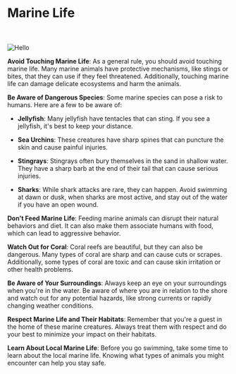 
# Marine Life

<br></br>
<Image src="/images/marinelife.jpeg" alt="Hello" width={500} height={500} />


**Avoid Touching Marine Life**: As a general rule, you should avoid touching marine life. Many marine animals have protective mechanisms, like stings or bites, that they can use if they feel threatened. Additionally, touching marine life can damage delicate ecosystems and harm the animals.

**Be Aware of Dangerous Species**: Some marine species can pose a risk to humans. Here are a few to be aware of:

   - **Jellyfish**: Many jellyfish have tentacles that can sting. If you see a jellyfish, it's best to keep your distance.

   - **Sea Urchins**: These creatures have sharp spines that can puncture the skin and cause painful injuries.

   - **Stingrays**: Stingrays often bury themselves in the sand in shallow water. They have a sharp barb at the end of their tail that can cause serious injuries.

   - **Sharks**: While shark attacks are rare, they can happen. Avoid swimming at dawn or dusk, when sharks are most active, and stay out of the water if you have an open wound.

**Don't Feed Marine Life**: Feeding marine animals can disrupt their natural behaviors and diet. It can also make them associate humans with food, which can lead to aggressive behavior.

**Watch Out for Coral**: Coral reefs are beautiful, but they can also be dangerous. Many types of coral are sharp and can cause cuts or scrapes. Additionally, some types of coral are toxic and can cause skin irritation or other health problems.

**Be Aware of Your Surroundings**: Always keep an eye on your surroundings when you're in the water. Be aware of where you are in relation to the shore and watch out for any potential hazards, like strong currents or rapidly changing weather conditions.

**Respect Marine Life and Their Habitats**: Remember that you're a guest in the home of these marine creatures. Always treat them with respect and do your best to minimize your impact on their habitats.

**Learn About Local Marine Life**: Before you go swimming, take some time to learn about the local marine life. Knowing what types of animals you might encounter can help you stay safe.